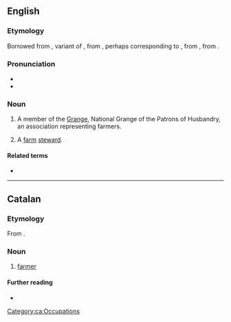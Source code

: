 {{also|Granger}}
==English==

===Etymology===
Borrowed from {{bor|en|xno|granger}}, variant of {{der|en|fro|grangier}}, from {{m|fro|grange}}, perhaps corresponding to {{der|en|ML.|granicārium}}, from {{der|en|VL.|*granica}}, from {{der|en|la|granum}}.

===Pronunciation===
* {{IPA|/ˈɡɹeɪndʒə(ɹ)/|lang=en}}
* {{rhymes|eɪndʒə(ɹ)|lang=en}}

===Noun===
{{en-noun}}

# {{lb|en|US}} A member of the [[Grange]], National Grange of the Patrons of Husbandry, an association representing farmers.
# {{lb|en|obsolete}} A [[farm]] [[steward]].

====Related terms====
* {{l|en|grange}}

----

==Catalan==

===Etymology===
From {{suffix|granja|er|lang=ca}}.

===Noun===
{{ca-noun|m|f=grangera}}

# [[farmer]]

====Further reading====
* {{R:IEC2}}

[[Category:ca:Occupations]]